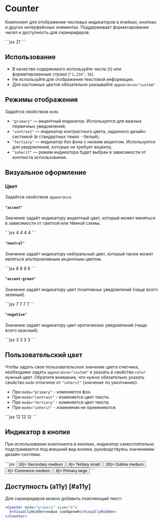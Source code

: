 <Overview>

# Counter

Компонент для отображения числовых индикаторов в ячейках, кнопках и других интерфейсных элементах.
Поддерживает форматирование чисел и доступность для скринридеров.

</Overview>

<Playground>
  ```jsx
  <Counter mode="primary">21</Counter>
  ```
</Playground>

## Использование

- В качестве содержимого используйте числа (`5`) или форматированные строки (`"1,234"`, `5k`).
- Не используйте для отображения текстовой информации.
- Для кастомных цветов обязательно указывайте `appearance="custom"`

## Режимы отображения

Задаётся свойством `mode`.

- `"primary"` — акцентный индикатор. Используется для важных первичных уведомлений;
- `"contrast"` — индикатор контрастного цвета, заданного дизайн-системой (в стандартных темах - белый);
- `"tertiary"` — индикатор без фона с низким акцентом. Используется для уведомлений,
  которые не требует акцента;
- `"inherit"` — режим индикатора будет выбран в зависимости от контекста использования.

## Визуальное оформление

### Цвет

Задаётся свойством `appearance`.

#### `"accent"`

Значение задаёт индикатору акцентный цвет, который может меняться в зависимости от светлой или тёмной схемы.

<Playground>
  ```jsx
  <Counter appearance="accent" mode="primary">
    4
  </Counter>
  <Counter appearance="accent" mode="contrast">
    4
  </Counter>
  <Counter appearance="accent" mode="tertiary">
    4
  </Counter>
  <Counter appearance="accent" mode="inherit">
    4
  </Counter>
  ```
</Playground>

#### `"neutral"`

Значение задаёт индикатору нейтральный цвет, который также может являться альтернативным акцентным цветом.

<Playground>
  ```jsx
  <Counter appearance="neutral" mode="primary">
    8
  </Counter>
  <Counter appearance="neutral" mode="contrast">
    8
  </Counter>
  <Counter appearance="neutral" mode="tertiary">
    8
  </Counter>
  <Counter appearance="neutral" mode="inherit">
    8
  </Counter>
  ```
</Playground>

#### `"accent-green"`

Значение задаёт индикатору цвет позитивных уведомлений (чаще всего зеленый).

<Playground>
  ```jsx
  <Counter appearance="accent-green" mode="primary">
    7
  </Counter>
  <Counter appearance="accent-green" mode="contrast">
    7
  </Counter>
  <Counter appearance="accent-green" mode="tertiary">
    7
  </Counter>
  <Counter appearance="accent-green" mode="inherit">
    7
  </Counter>
  ```
</Playground>

#### `"negative"`

Значение задаёт индикатору цвет критических уведомлений (чаще всего красный).

<Playground>
  ```jsx
  <Counter appearance="accent-red" mode="primary">
    3
  </Counter>
  <Counter appearance="accent-red" mode="contrast">
    3
  </Counter>
  <Counter appearance="accent-red" mode="tertiary">
    3
  </Counter>
  <Counter appearance="accent-red" mode="inherit">
    3
  </Counter>
  ```
</Playground>

## Пользовательский цвет

Чтобы задать свое пользовательское значение цвета счетчика, необходимо задать `appearance="custom"`
и указать в свойстве `color` нужный цвет. Обратите внимание, что нужно обязательно указать
свойство `mode` отличное от `"inherit"` (значение по умолчанию).

- При `mode="primary"` - изменяется фон.
- При `mode="contrast"` - изменяется цвет текста.
- При `mode="tertiary"` - изменяется цвет текста.
- При `mode="inherit"` - изменения не применяются.

<Playground>
  ```jsx
  <Counter appearance="custom" mode="primary" color="#FFA500">
    12
  </Counter>
  <Counter appearance="custom" mode="contrast" color="#FFA500">
    12
  </Counter>
  <Counter appearance="custom" mode="tertiary" color="#FFA500">
    12
  </Counter>
  ```
</Playground>

## Индикатор в кнопке

При использовании компонента в кнопках, индикатор самостоятельно подстраивается под внешний вид кнопки,
руководствуясь значениями дизайн-системы.

<Playground>
  ```jsx
  <Button mode="secondary" size="m" after={<Counter>16</Counter>}>
    Secondary medium
  </Button>
  <Button mode="tertiary" after={<Counter size="s">6</Counter>}>
    Tertiary small
  </Button>
  <Button mode="outline" size="m" after={<Counter>20</Counter>}>
    Outline medium
  </Button>
  <Button mode="primary" appearance="positive" size="m" after={<Counter>4</Counter>}>
    Commerce medium
  </Button>
  <Button size="l" after={<Counter>8</Counter>}>
    Primary large
  </Button>
  ```
</Playground>

## Доступность (a11y) [#a11y]

Для скринридеров можно добавить поясняющий текст:

```jsx
<Counter mode="primary" size="m">
  5<VisuallyHidden>новых сообщений</VisuallyHidden>
</Counter>
```
